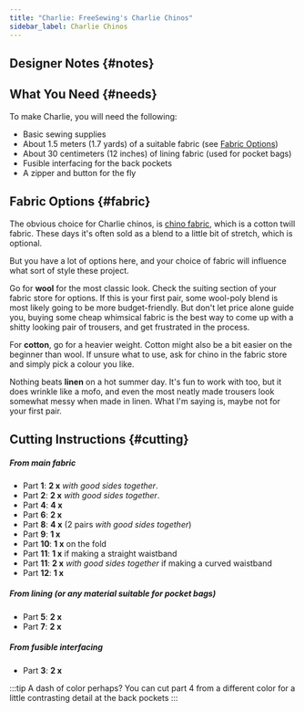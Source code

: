 ```yaml
---
title: "Charlie: FreeSewing's Charlie Chinos"
sidebar_label: Charlie Chinos
---
```



<DocusaurusDoc>
  <DesignInfo design="charlie" noDocsLink />
</DocusaurusDoc>

## Designer Notes {#notes}

<Notes />

## What You Need {#needs}

To make Charlie, you will need the following:

- Basic sewing supplies
- About 1.5 meters (1.7 yards) of a suitable fabric (see [Fabric
  Options](#fabric))
- About 30 centimeters (12 inches) of lining fabric (used for pocket bags)
- Fusible interfacing for the back pockets
- A zipper and button for the fly

## Fabric Options {#fabric}

The obvious choice for Charlie chinos, is [chino
fabric](https://en.wikipedia.org/wiki/Chino_cloth), which is a cotton twill
fabric. These days it's often sold as a blend to a little bit of stretch,
which is optional.

But you have a lot of options here, and your choice of fabric will influence
what sort of style these project.

Go for **wool** for the most classic look. Check the suiting section of your
fabric store for options. If this is your first pair, some wool-poly blend is
most likely going to be more budget-friendly. But don't let price alone guide
you, buying some cheap whimsical fabric is the best way to come up with a
shitty looking pair of trousers, and get frustrated in the process.

For **cotton**, go for a heavier weight. Cotton might also be a bit easier on
the beginner than wool. If unsure what to use, ask for chino in the fabric
store and simply pick a
colour you like.

Nothing beats **linen** on a hot summer day. It's fun to work with too, but it
does wrinkle like a mofo, and even the most neatly made trousers look somewhat
messy when made in linen. What I'm saying is, maybe not for your first pair.

## Cutting Instructions {#cutting}

##### From main fabric

- Part **1**: **2 x** _with good sides together_.
- Part **2**: **2 x** _with good sides together_.
- Part **4**: **4 x**
- Part **6**: **2 x**
- Part **8**: **4 x** (2 pairs _with good sides together_)
- Part **9**: **1 x**
- Part **10**: **1 x** on the fold
- Part **11**: **1 x** if making a straight waistband
- Part **11**: **2 x** _with good sides together_ if making a curved waistband
- Part **12**: **1 x**

##### From lining (or any material suitable for pocket bags)

- Part **5**: **2 x**
- Part **7**: **2 x**

##### From fusible interfacing

- Part **3**: **2 x**

:::tip A dash of color perhaps?
You can cut part 4 from a different color for a little contrasting detail at
the back pockets
:::
